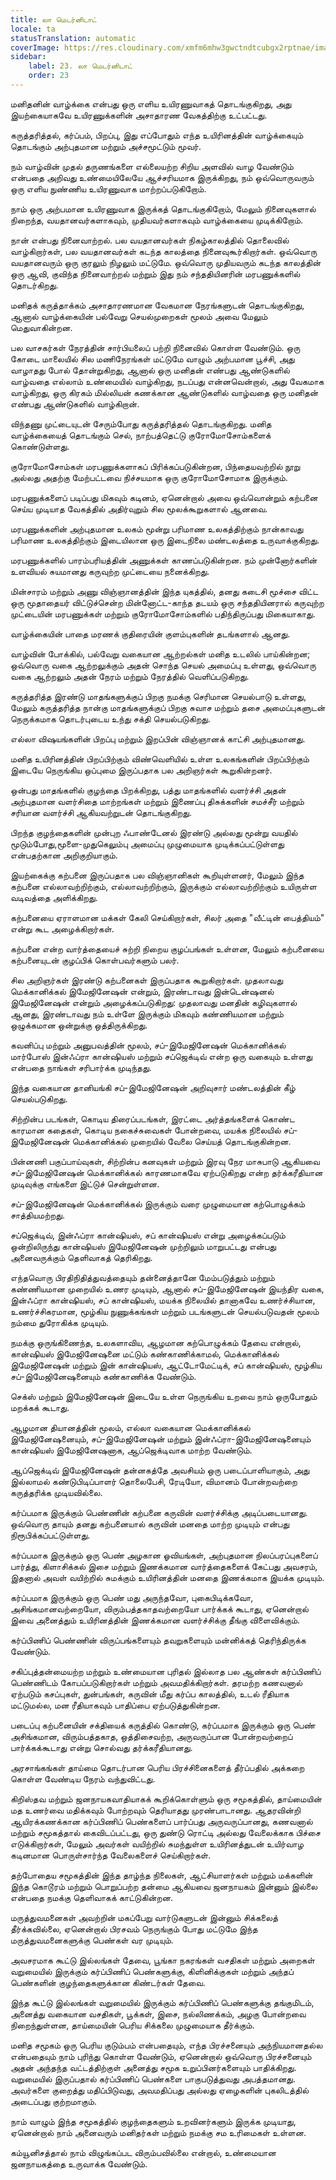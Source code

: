 ```yaml
---
title: லா மெடர்னிடாட்
locale: ta
statusTranslation: automatic
coverImage: https://res.cloudinary.com/xmfm6mhw3gwctndtcubgx2rptnae/image/upload/v1740337243/small_cover_educacion_fundamental_a051170f1c.webp
sidebar:
    label: 23. லா மெடர்னிடாட்
    order: 23
---
```

மனிதனின் வாழ்க்கை என்பது ஒரு எளிய உயிரணுவாகத் தொடங்குகிறது, அது இயற்கையாகவே உயிரணுக்களின் அசாதாரண வேகத்திற்கு உட்பட்டது.

கருத்தரித்தல், கர்ப்பம், பிறப்பு, இது எப்போதும் எந்த உயிரினத்தின் வாழ்க்கையும் தொடங்கும் அற்புதமான மற்றும் அச்சமூட்டும் மூவர்.

நம் வாழ்வின் முதல் தருணங்களை எல்லையற்ற சிறிய அளவில் வாழ வேண்டும் என்பதை அறிவது உண்மையிலேயே ஆச்சரியமாக இருக்கிறது, நம் ஒவ்வொருவரும் ஒரு எளிய நுண்ணிய உயிரணுவாக மாற்றப்படுகிறோம்.

நாம் ஒரு அற்பமான உயிரணுவாக இருக்கத் தொடங்குகிறோம், மேலும் நினைவுகளால் நிறைந்த, வயதானவர்களாகவும், முதியவர்களாகவும் வாழ்க்கையை முடிக்கிறோம்.

நான் என்பது நினைவாற்றல். பல வயதானவர்கள் நிகழ்காலத்தில் தொலைவில் வாழ்கிறார்கள், பல வயதானவர்கள் கடந்த காலத்தை நினைவுகூர்கிறார்கள். ஒவ்வொரு வயதானவரும் ஒரு குரலும் நிழலும் மட்டுமே. ஒவ்வொரு முதியவரும் கடந்த காலத்தின் ஒரு ஆவி, குவிந்த நினைவாற்றல் மற்றும் இது நம் சந்ததியினரின் மரபணுக்களில் தொடர்கிறது.

மனிதக் கருத்தாக்கம் அசாதாரணமான வேகமான நேரங்களுடன் தொடங்குகிறது, ஆனால் வாழ்க்கையின் பல்வேறு செயல்முறைகள் மூலம் அவை மேலும் மெதுவாகின்றன.

பல வாசகர்கள் நேரத்தின் சார்பியலைப் பற்றி நினைவில் கொள்ள வேண்டும். ஒரு கோடை மாலையில் சில மணிநேரங்கள் மட்டுமே வாழும் அற்பமான பூச்சி, அது வாழாதது போல் தோன்றுகிறது, ஆனால் ஒரு மனிதன் எண்பது ஆண்டுகளில் வாழ்வதை எல்லாம் உண்மையில் வாழ்கிறது, நடப்பது என்னவென்றால், அது வேகமாக வாழ்கிறது, ஒரு கிரகம் மில்லியன் கணக்கான ஆண்டுகளில் வாழ்வதை ஒரு மனிதன் எண்பது ஆண்டுகளில் வாழ்கிறான்.

விந்தணு முட்டையுடன் சேரும்போது கருத்தரித்தல் தொடங்குகிறது. மனித வாழ்க்கையைத் தொடங்கும் செல், நாற்பத்தெட்டு குரோமோசோம்களைக் கொண்டுள்ளது.

குரோமோசோம்கள் மரபணுக்களாகப் பிரிக்கப்படுகின்றன, பிந்தையவற்றில் நூறு அல்லது அதற்கு மேற்பட்டவை நிச்சயமாக ஒரு குரோமோசோமாக இருக்கும்.

மரபணுக்களைப் படிப்பது மிகவும் கடினம், ஏனென்றால் அவை ஒவ்வொன்றும் கற்பனை செய்ய முடியாத வேகத்தில் அதிர்வுறும் சில மூலக்கூறுகளால் ஆனவை.

மரபணுக்களின் அற்புதமான உலகம் மூன்று பரிமாண உலகத்திற்கும் நான்காவது பரிமாண உலகத்திற்கும் இடையிலான ஒரு இடைநிலை மண்டலத்தை உருவாக்குகிறது.

மரபணுக்களில் பாரம்பரியத்தின் அணுக்கள் காணப்படுகின்றன. நம் முன்னோர்களின் உளவியல் சுயமானது கருவுற்ற முட்டையை நனைக்கிறது.

மின்சாரம் மற்றும் அணு விஞ்ஞானத்தின் இந்த யுகத்தில், தனது கடைசி மூச்சை விட்ட ஒரு மூதாதையர் விட்டுச்சென்ற மின்னோட்ட-காந்த தடயம் ஒரு சந்ததியினரால் கருவுற்ற முட்டையின் மரபணுக்கள் மற்றும் குரோமோசோம்களில் பதிந்திருப்பது மிகையாகாது.

வாழ்க்கையின் பாதை மரணக் குதிரையின் குளம்புகளின் தடங்களால் ஆனது.

வாழ்வின் போக்கில், பல்வேறு வகையான ஆற்றல்கள் மனித உடலில் பாய்கின்றன; ஒவ்வொரு வகை ஆற்றலுக்கும் அதன் சொந்த செயல் அமைப்பு உள்ளது, ஒவ்வொரு வகை ஆற்றலும் அதன் நேரம் மற்றும் நேரத்தில் வெளிப்படுகிறது.

கருத்தரித்த இரண்டு மாதங்களுக்குப் பிறகு நமக்கு செரிமான செயல்பாடு உள்ளது, மேலும் கருத்தரித்த நான்கு மாதங்களுக்குப் பிறகு சுவாச மற்றும் தசை அமைப்புகளுடன் நெருக்கமாக தொடர்புடைய உந்து சக்தி செயல்படுகிறது.

எல்லா விஷயங்களின் பிறப்பு மற்றும் இறப்பின் விஞ்ஞானக் காட்சி அற்புதமானது.

மனித உயிரினத்தின் பிறப்பிற்கும் விண்வெளியில் உள்ள உலகங்களின் பிறப்பிற்கும் இடையே நெருங்கிய ஒப்புமை இருப்பதாக பல அறிஞர்கள் கூறுகின்றனர்.

ஒன்பது மாதங்களில் குழந்தை பிறக்கிறது, பத்து மாதங்களில் வளர்ச்சி அதன் அற்புதமான வளர்சிதை மாற்றங்கள் மற்றும் இணைப்பு திசுக்களின் சமச்சீர் மற்றும் சரியான வளர்ச்சி ஆகியவற்றுடன் தொடங்குகிறது.

பிறந்த குழந்தைகளின் முன்புற ஃபாண்டேனல் இரண்டு அல்லது மூன்று வயதில் மூடும்போது, ​​மூளை-முதுகெலும்பு அமைப்பு முழுமையாக முடிக்கப்பட்டுள்ளது என்பதற்கான அறிகுறியாகும்.

இயற்கைக்கு கற்பனை இருப்பதாக பல விஞ்ஞானிகள் கூறியுள்ளனர், மேலும் இந்த கற்பனை எல்லாவற்றிற்கும், எல்லாவற்றிற்கும், இருக்கும் எல்லாவற்றிற்கும் உயிருள்ள வடிவத்தை அளிக்கிறது.

கற்பனையை ஏராளமான மக்கள் கேலி செய்கிறார்கள், சிலர் அதை "வீட்டின் பைத்தியம்" என்று கூட அழைக்கிறார்கள்.

கற்பனை என்ற வார்த்தையைச் சுற்றி நிறைய குழப்பங்கள் உள்ளன, மேலும் கற்பனையை கற்பனையுடன் குழப்பிக் கொள்பவர்களும் பலர்.

சில அறிஞர்கள் இரண்டு கற்பனைகள் இருப்பதாக கூறுகிறார்கள். முதலாவது மெக்கானிக்கல் இமேஜினேஷன் என்றும், இரண்டாவது இன்டென்ஷனல் இமேஜினேஷன் என்றும் அழைக்கப்படுகிறது: முதலாவது மனதின் கழிவுகளால் ஆனது, இரண்டாவது நம் உள்ளே இருக்கும் மிகவும் கண்ணியமான மற்றும் ஒழுக்கமான ஒன்றுக்கு ஒத்திருக்கிறது.

கவனிப்பு மற்றும் அனுபவத்தின் மூலம், சப்-இமேஜினேஷன் மெக்கானிக்கல் மார்போஸ் இன்ஃப்ரா கான்ஷியஸ் மற்றும் சப்ஜெக்டிவ் என்ற ஒரு வகையும் உள்ளது என்பதை நாங்கள் சரிபார்க்க முடிந்தது.

இந்த வகையான தானியங்கி சப்-இமேஜினேஷன் அறிவுசார் மண்டலத்தின் கீழ் செயல்படுகிறது.

சிற்றின்ப படங்கள், கொடிய திரைப்படங்கள், இரட்டை அர்த்தங்களைக் கொண்ட காரமான கதைகள், கொடிய நகைச்சுவைகள் போன்றவை, மயக்க நிலையில் சப்-இமேஜினேஷன் மெக்கானிக்கல் முறையில் வேலை செய்யத் தொடங்குகின்றன.

பின்னணி பகுப்பாய்வுகள், சிற்றின்ப கனவுகள் மற்றும் இரவு நேர மாசுபாடு ஆகியவை சப்-இமேஜினேஷன் மெக்கானிக்கல் காரணமாகவே ஏற்படுகிறது என்ற தர்க்கரீதியான முடிவுக்கு எங்களை இட்டுச் சென்றுள்ளன.

சப்-இமேஜினேஷன் மெக்கானிக்கல் இருக்கும் வரை முழுமையான கற்பொழுக்கம் சாத்தியமற்றது.

சப்ஜெக்டிவ், இன்ஃப்ரா கான்ஷியஸ், சப் கான்ஷியஸ் என்று அழைக்கப்படும் ஒன்றிலிருந்து கான்ஷியஸ் இமேஜினேஷன் முற்றிலும் மாறுபட்டது என்பது அனைவருக்கும் தெளிவாகத் தெரிகிறது.

எந்தவொரு பிரதிநிதித்துவத்தையும் தன்னைத்தானே மேம்படுத்தும் மற்றும் கண்ணியமான முறையில் உணர முடியும், ஆனால் சப்-இமேஜினேஷன் இயந்திர வகை, இன்ஃப்ரா கான்ஷியஸ், சப் கான்ஷியஸ், மயக்க நிலையில் தானாகவே உணர்ச்சியான, உணர்ச்சிகரமான, மூழ்கிய நுணுக்கங்கள் மற்றும் படங்களுடன் செயல்படுவதன் மூலம் நம்மை துரோகிக்க முடியும்.

நமக்கு ஒருங்கிணைந்த, உலகளாவிய, ஆழமான கற்பொழுக்கம் தேவை என்றால், கான்ஷியஸ் இமேஜினேஷனை மட்டும் கண்காணிக்காமல், மெக்கானிக்கல் இமேஜினேஷன் மற்றும் இன் கான்ஷியஸ், ஆட்டோமேட்டிக், சப் கான்ஷியஸ், மூழ்கிய சப்-இமேஜினேஷனையும் கண்காணிக்க வேண்டும்.

செக்ஸ் மற்றும் இமேஜினேஷன் இடையே உள்ள நெருங்கிய உறவை நாம் ஒருபோதும் மறக்கக் கூடாது.

ஆழமான தியானத்தின் மூலம், எல்லா வகையான மெக்கானிக்கல் இமேஜினேஷனையும், சப்-இமேஜினேஷன் மற்றும் இன்ஃப்ரா-இமேஜினேஷனையும் கான்ஷியஸ் இமேஜினேஷனாக, ஆப்ஜெக்டிவாக மாற்ற வேண்டும்.

ஆப்ஜெக்டிவ் இமேஜினேஷன் தன்னகத்தே அவசியம் ஒரு படைப்பாளியாகும், அது இல்லாமல் கண்டுபிடிப்பாளர் தொலைபேசி, ரேடியோ, விமானம் போன்றவற்றை கருத்தரிக்க முடியவில்லை.

கர்ப்பமாக இருக்கும் பெண்ணின் கற்பனை கருவின் வளர்ச்சிக்கு அடிப்படையானது. ஒவ்வொரு தாயும் தனது கற்பனையால் கருவின் மனதை மாற்ற முடியும் என்பது நிரூபிக்கப்பட்டுள்ளது.

கர்ப்பமாக இருக்கும் ஒரு பெண் அழகான ஓவியங்கள், அற்புதமான நிலப்பரப்புகளைப் பார்த்து, கிளாசிக்கல் இசை மற்றும் இணக்கமான வார்த்தைகளைக் கேட்பது அவசரம், இதனால் அவள் வயிற்றில் சுமக்கும் உயிரினத்தின் மனதை இணக்கமாக இயக்க முடியும்.

கர்ப்பமாக இருக்கும் ஒரு பெண் மது அருந்தவோ, புகைபிடிக்கவோ, அசிங்கமானவற்றையோ, விரும்பத்தகாதவற்றையோ பார்க்கக் கூடாது, ஏனென்றால் இவை அனைத்தும் உயிரினத்தின் இணக்கமான வளர்ச்சிக்கு தீங்கு விளைவிக்கும்.

கர்ப்பிணிப் பெண்ணின் விருப்பங்களையும் தவறுகளையும் மன்னிக்கத் தெரிந்திருக்க வேண்டும்.

சகிப்புத்தன்மையற்ற மற்றும் உண்மையான புரிதல் இல்லாத பல ஆண்கள் கர்ப்பிணிப் பெண்ணிடம் கோபப்படுகிறார்கள் மற்றும் அவமதிக்கிறார்கள். தரமற்ற கணவனால் ஏற்படும் கசப்புகள், துன்பங்கள், கருவின் மீது கர்ப்ப காலத்தில், உடல் ரீதியாக மட்டுமல்ல, மன ரீதியாகவும் பாதிப்பை ஏற்படுத்துகின்றன.

படைப்பு கற்பனையின் சக்தியைக் கருத்தில் கொண்டு, கர்ப்பமாக இருக்கும் ஒரு பெண் அசிங்கமான, விரும்பத்தகாத, ஒத்திசைவற்ற, அருவருப்பான போன்றவற்றைப் பார்க்கக்கூடாது என்று சொல்வது தர்க்கரீதியானது.

அரசாங்கங்கள் தாய்மை தொடர்பான பெரிய பிரச்சினைகளைத் தீர்ப்பதில் அக்கறை கொள்ள வேண்டிய நேரம் வந்துவிட்டது.

கிறிஸ்தவ மற்றும் ஜனநாயகவாதியாகக் கூறிக்கொள்ளும் ஒரு சமூகத்தில், தாய்மையின் மத உணர்வை மதிக்கவும் போற்றவும் தெரியாதது முரண்பாடானது. ஆதரவின்றி ஆயிரக்கணக்கான கர்ப்பிணிப் பெண்களைப் பார்ப்பது அருவருப்பானது, கணவனால் மற்றும் சமூகத்தால் கைவிடப்பட்டது, ஒரு துண்டு ரொட்டி அல்லது வேலைக்காக பிச்சை எடுக்கிறார்கள், மேலும் அவர்கள் வயிற்றில் சுமந்துள்ள உயிரினத்துடன் உயிர்வாழ கடினமான பொருள்சார்ந்த வேலைகளைச் செய்கிறார்கள்.

தற்போதைய சமூகத்தின் இந்த தாழ்ந்த நிலைகள், ஆட்சியாளர்கள் மற்றும் மக்களின் இந்த கொடூரம் மற்றும் பொறுப்பற்ற தன்மை ஆகியவை ஜனநாயகம் இன்னும் இல்லை என்பதை நமக்கு தெளிவாகக் காட்டுகின்றன.

மருத்துவமனைகள் அவற்றின் மகப்பேறு வார்டுகளுடன் இன்னும் சிக்கலைத் தீர்க்கவில்லை, ஏனென்றால் பிரசவம் நெருங்கும் போது மட்டுமே இந்த மருத்துவமனைகளுக்கு பெண்கள் வர முடியும்.

அவசரமாக கூட்டு இல்லங்கள் தேவை, பூங்கா நகரங்கள் வசதிகள் மற்றும் அறைகள் வறுமையில் இருக்கும் கர்ப்பிணிப் பெண்களுக்கு, கிளினிக்குகள் மற்றும் அந்தப் பெண்களின் குழந்தைகளுக்கான கிண்டர்கள் தேவை.

இந்த கூட்டு இல்லங்கள் வறுமையில் இருக்கும் கர்ப்பிணிப் பெண்களுக்கு தங்குமிடம், அனைத்து வகையான வசதிகள், பூக்கள், இசை, நல்லிணக்கம், அழகு போன்றவை நிறைந்துள்ளன, தாய்மையின் பெரிய சிக்கலை முழுமையாக தீர்க்கும்.

மனித சமூகம் ஒரு பெரிய குடும்பம் என்பதையும், எந்த பிரச்சனையும் அந்நியமானதல்ல என்பதையும் நாம் புரிந்து கொள்ள வேண்டும், ஏனென்றால் ஒவ்வொரு பிரச்சனையும் அதன் அந்தந்த வட்டத்திற்குள் அனைத்து சமூக உறுப்பினர்களையும் பாதிக்கிறது. வறுமையில் இருப்பதால் கர்ப்பிணிப் பெண்களை பாகுபடுத்துவது அபத்தமானது. அவர்களை குறைத்து மதிப்பிடுவது, அவமதிப்பது அல்லது ஏழைகளின் புகலிடத்தில் அடைப்பது குற்றமாகும்.

நாம் வாழும் இந்த சமூகத்தில் குழந்தைகளும் உறவினர்களும் இருக்க முடியாது, ஏனென்றால் நாம் அனைவரும் மனிதர்கள் மற்றும் நமக்கு சம உரிமைகள் உள்ளன.

கம்யூனிசத்தால் நாம் விழுங்கப்பட விரும்பவில்லை என்றால், உண்மையான ஜனநாயகத்தை உருவாக்க வேண்டும்.
